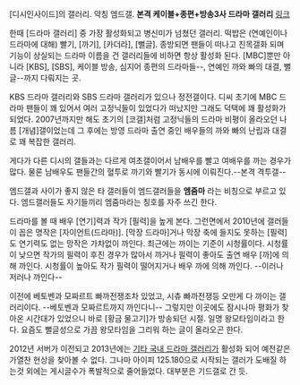 [디시인사이드]의 갤러리. 약칭 엠드갤.
'''본격 케이블+종편+방송3사 드라마 갤러리''' [http://gall.dcinside.com/list.php?id=mbc_drama1 링크]

한때 [드라마 갤러리] 중 가장 활성화되고 병신미가 넘쳤던 갤러리. 떡밥은 (연예인이나 드라마에 대해) 빨기, [까기], [카더라], [뻘글].
종방되면 팬들이 떠나고 친목갤화 되며 기능이 상실되는 드라마 이름을 건 갤러리들에 비하면 항상 활성화 된다. [MBC]뿐만 아니라 [KBS], [SBS], 케이블 방송, 심지어 종편의 드라마들--, 연예인 까와 빠의 대결, 뻘글--까지 다뤄지는 곳. 

KBS 드라마 갤러리와 SBS 드라마 갤러리가 있으나 정전갤이다. 디씨 초기에 MBC 드라마 팬들이 꽤 있어서 여러 고정닉들이 있었다가 떠났지만 그래도 덕택에 꽤 활성화가 되었다. 2007년까지만 해도 초기의 [코갤]처럼 고정닉들의 드라마 비평이 올라오던 나름 [개념]갤이었는데 그 후에는 방영 드라마 출연 중인 배우들의 까와 빠의 난립과 대결로 꽤 복잡한 갤러리. 

게다가 다른 디시의 갤들과는 다르게 여초갤이어서 남배우를 빨고 여배우를 까는 경우가 많다. 물론 남배우도 팬들간의 혈투로 까기와 빨기가 동시에 이뤄진다.--본격 격투갤--

엠드갤과 사이가 좋지 않은 타 갤러들이 엠드갤러들을 '''엠줌마''' 라는 비칭으로 부르고 있다. 엠드갤러들도 자기들끼리 엠줌마라는 칭호를 자주 쓰긴 한다.

드라마를 볼 때 배우 [연기]력과 작가 [필력]을 높게 본다. 그런면에서 2010년에 갤러들이 꼽은 명작은 [자이언트(드라마)]. [막장 드라마]거나 막장 축에 들지도 못하는 [필력]도 연기력도 없는 망작은 가차없이 까인다. 
최근에는 까이는 기준이 시청률이다. 시청률이 낮으면 작가의 필력이 후진 경우가 많아서 까거나 필력이 좋아도 출연 배우 [까]에 의해 까인다. 시청률이 높아도 작가 필력이 떨어지거나 배우 까에 의해 까인다. --이러나 저러나 까인다--

이전에 베토벤과 모짜르트 빠까전쟁조차 있었고, 시츄 빠까전쟁등 오만게 다 까이는 갤러리이다. --베토벤과 모짜르트까지 까인다니-- 그렇지만 이곳에도 잠시나마 평화가 찾아온 시간대가 있었으니 바로 [황금 물고기]가 방송되던 시절. 일명 왕모타임이라고 한다. 요즘도 뻘글성으로 가끔 왕모타임을 그리워 하는 글이 올라오곤 한다.

2012년 서버가 이전되고 2013년에는 [[기타 국내 드라마 갤러리]]가 활성화 되어 예전같은 가열찬 현상을 찾아볼 수 없다. 그나마 아이피 125.180으로 시작되는 갤러가 도배질 하는것 외에는 게시글수가 폭발적으로 줄어들었다. 대부분은 기드갤로 간 듯.
